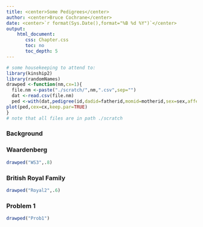 ```yaml
---
title: <center>Some Pedigrees</center>
author: <center>Bruce Cochrane</center>
date: <center>`r format(Sys.Date(),format="%B %d %Y")`</center>
output: 
    html_document:
       css: Chapter.css
       toc: no
       toc_depth: 5
---
```


```r
# some housekeeping to attend to:
library(kinship2)
library(randomNames)
drawped <-function(nm,cx=1){
  file.nm <-paste("./scratch/",nm,".csv",sep="")
  dat <-read.csv(file.nm)
  ped <-with(dat,pedigree(id,dadid=fatherid,momid=motherid,sex=sex,affected=aff,missid="0"))
plot(ped,cex=cx,keep.par=TRUE)
}
# note that all files are in path ./scratch
```

### Background

### Waardenberg
```r
drawped("WS3",.8)
```

### British Royal Family

```r
drawped("Royal2",.6)
```

### Problem 1
```r
drawped("Prob1")
```

